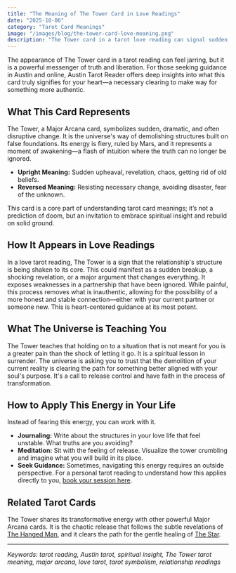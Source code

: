 ```yaml
---
title: "The Meaning of The Tower Card in Love Readings"
date: "2025-10-06"
category: "Tarot Card Meanings"
image: "/images/blog/the-tower-card-love-meaning.png"
description: "The Tower card in a tarot love reading can signal sudden, dramatic change. Discover its true spiritual meaning for relationships and transformation with Austin Tarot Reader."
---
```


The appearance of The Tower card in a tarot reading can feel jarring, but it is a powerful messenger of truth and liberation. For those seeking guidance in Austin and online, Austin Tarot Reader offers deep insights into what this card truly signifies for your heart—a necessary clearing to make way for something more authentic.

## What This Card Represents

The Tower, a Major Arcana card, symbolizes sudden, dramatic, and often disruptive change. It is the universe's way of demolishing structures built on false foundations. Its energy is fiery, ruled by Mars, and it represents a moment of awakening—a flash of intuition where the truth can no longer be ignored.

- **Upright Meaning:** Sudden upheaval, revelation, chaos, getting rid of old beliefs.
- **Reversed Meaning:** Resisting necessary change, avoiding disaster, fear of the unknown.

This card is a core part of understanding tarot card meanings; it’s not a prediction of doom, but an invitation to embrace spiritual insight and rebuild on solid ground.

## How It Appears in Love Readings

In a love tarot reading, The Tower is a sign that the relationship's structure is being shaken to its core. This could manifest as a sudden breakup, a shocking revelation, or a major argument that changes everything. It exposes weaknesses in a partnership that have been ignored. While painful, this process removes what is inauthentic, allowing for the possibility of a more honest and stable connection—either with your current partner or someone new. This is heart-centered guidance at its most potent.

## What The Universe is Teaching You

The Tower teaches that holding on to a situation that is not meant for you is a greater pain than the shock of letting it go. It is a spiritual lesson in surrender. The universe is asking you to trust that the demolition of your current reality is clearing the path for something better aligned with your soul's purpose. It's a call to release control and have faith in the process of transformation.

## How to Apply This Energy in Your Life

Instead of fearing this energy, you can work with it. 
- **Journaling:** Write about the structures in your love life that feel unstable. What truths are you avoiding?
- **Meditation:** Sit with the feeling of release. Visualize the tower crumbling and imagine what you will build in its place.
- **Seek Guidance:** Sometimes, navigating this energy requires an outside perspective. For a personal tarot reading to understand how this applies directly to you, [book your session here](/services).

## Related Tarot Cards

The Tower shares its transformative energy with other powerful Major Arcana cards. It is the chaotic release that follows the subtle revelations of [The Hanged Man](/blog/placeholder-hanged-man), and it clears the path for the gentle healing of [The Star](/blog/placeholder-the-star).

---
*Keywords: tarot reading, Austin tarot, spiritual insight, The Tower tarot meaning, major arcana, love tarot, tarot symbolism, relationship readings*